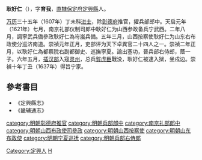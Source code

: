 '''耿好仁'''（{{bd|?||?|catIdx=G耿}}），字'''育我'''，[[直隸|直隸]][[保定府|保定府]][[定興縣|定興縣]]人。

[[万历|万历]]三十五年（1607年）丁未科[[进士|进士]]，除[[彰德府|彰德府]]推官，擢兵部郎中。天启元年（1621年）七月，南京礼部仪制司郎中耿好仁为山西参政备兵宁武西。二年八月，調寧武兵備參政耿好仁為岢嵐兵備。五年三月，山西按察使耿好仁为山东右布政使分巡济南道。崇禎元年正月，吏部评为天下卓異官二十四人之一。崇禎二年正月，以耿好仁為都察院右副都御史、巡撫寧夏。論出塞功，晉兵部右侍郎，蔭一子。六年五月，[[插汉部|插汉部]]入寇[[灵州|灵州]]，总兵[[賀虎臣|賀虎臣]]戰没，耿好仁被逮入狱，坐戍边。崇禎十年丁丑（1637年）得旨宁家。

== 參考書目 ==
{{reflist}}
*《定興縣志》
*《畿辅通志》

{{萬曆三十五年丁未科殿試金榜}}
{{DEFAULTSORT:Geng耿}}
[[category:明朝彰德府推官|category:明朝彰德府推官]]
[[category:明朝兵部郎中|category:明朝兵部郎中]]
[[category:南京礼部郎中|category:南京礼部郎中]]
[[category:明朝山西布政使司參政|category:明朝山西布政使司參政]]
[[category:明朝山西按察使|category:明朝山西按察使]]
[[category:明朝山东布政使|category:明朝山东布政使]]
[[category:明朝宁夏巡抚|category:明朝宁夏巡抚]]
[[category:明朝兵部右侍郎|category:明朝兵部右侍郎]]
[[Category:定興人|Category:定興人]]
[[Category:耿姓|H]]